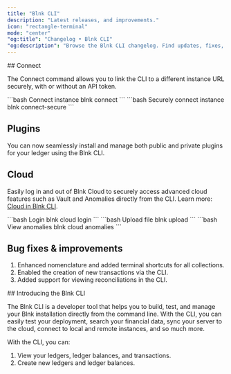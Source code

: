```yaml
---
title: "Blnk CLI"
description: "Latest releases, and improvements."
icon: "rectangle-terminal"
mode: "center"
"og:title": "Changelog • Blnk CLI"
"og:description": "Browse the Blnk CLI changelog. Find updates, fixes, new commands, and version history of the Blnk command-line tool"
---
```


<Update label="Oct 2024" description="v1.6.0">
  ## Connect

  The Connect command allows you to link the CLI to a different instance URL securely, with or without an API token.

  <CodeGroup>
  ```bash Connect instance
  blnk connect <url>
  ```
  ```bash Securely connect instance
  blnk connect-secure <url> <token>
  ```
  </CodeGroup>

  ## Plugins

  You can now seamlessly install and manage both public and private plugins for your ledger using the Blnk CLI.

  ## Cloud

  Easily log in and out of Blnk Cloud to securely access advanced cloud features such as Vault and Anomalies directly from the CLI. Learn more: [Cloud in Blnk CLI](/blnk-cli/cloud).

  <CodeGroup>
  ```bash Login
  blnk cloud login
  ```
  ```bash Upload file
  blnk upload <file-path> <file-type> <use-vision> <duplicate-check>
  ```
  ```bash View anomalies
  blnk cloud anomalies
  ```
  </CodeGroup>

  ## Bug fixes & improvements

  1. Enhanced nomenclature and added terminal shortcuts for all collections.
  2. Enabled the creation of new transactions via the CLI.
  3. Added support for viewing reconciliations in the CLI.

</Update>

<Update label="Jun 2024" description="v1.5.0">
  ## Introducing the Blnk CLI

  The Blnk CLI is a developer tool that helps you to build, test, and manage your Blnk installation directly from the command line. With the CLI, you can easily test your deployment, search your financial data, sync your server to the cloud, connect to local and remote instances, and so much more.

  With the CLI, you can:

  1. View your ledgers, ledger balances, and transactions.
  2. Create new ledgers and ledger balances.
</Update>